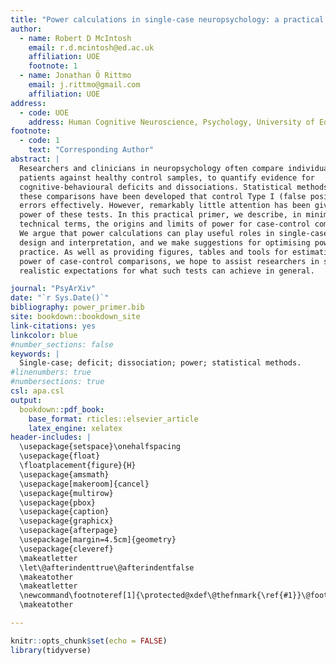 ```yaml
---
title: "Power calculations in single-case neuropsychology: a practical primer"
author:
  - name: Robert D McIntosh
    email: r.d.mcintosh@ed.ac.uk
    affiliation: UOE
    footnote: 1
  - name: Jonathan Ö Rittmo
    email: j.rittmo@gmail.com
    affiliation: UOE
address:
  - code: UOE
    address: Human Cognitive Neuroscience, Psychology, University of Edinburgh, UK
footnote:
  - code: 1
    text: "Corresponding Author"
abstract: |
  Researchers and clinicians in neuropsychology often compare individual
  patients against healthy control samples, to quantify evidence for
  cognitive-behavioural deficits and dissociations. Statistical methods for
  these comparisons have been developed that control Type I (false positive)
  errors effectively. However, remarkably little attention has been given to the
  power of these tests. In this practical primer, we describe, in minimally
  technical terms, the origins and limits of power for case-control comparisons.
  We argue that power calculations can play useful roles in single-case study
  design and interpretation, and we make suggestions for optimising power in
  practice. As well as providing figures, tables and tools for estimating the
  power of case-control comparisons, we hope to assist researchers in setting
  realistic expectations for what such tests can achieve in general.

journal: "PsyArXiv"
date: "`r Sys.Date()`"
bibliography: power_primer.bib
site: bookdown::bookdown_site
link-citations: yes
linkcolor: blue
#number_sections: false
keywords: |
  Single-case; deficit; dissociation; power; statistical methods.
#linenumbers: true
#numbersections: true
csl: apa.csl
output:
  bookdown::pdf_book:
    base_format: rticles::elsevier_article
    latex_engine: xelatex
header-includes: |
  \usepackage{setspace}\onehalfspacing
  \usepackage{float}
  \floatplacement{figure}{H}
  \usepackage{amsmath}
  \usepackage[makeroom]{cancel}
  \usepackage{multirow}
  \usepackage{pbox}
  \usepackage{caption}
  \usepackage{graphicx}
  \usepackage{afterpage}
  \usepackage[margin=4.5cm]{geometry}
  \usepackage{cleveref}
  \makeatletter
  \let\@afterindenttrue\@afterindentfalse
  \makeatother
  \makeatletter
  \newcommand\footnoteref[1]{\protected@xdef\@thefnmark{\ref{#1}}\@footnotemark}
  \makeatother

---
```


```r
knitr::opts_chunk$set(echo = FALSE)
library(tidyverse)

```
